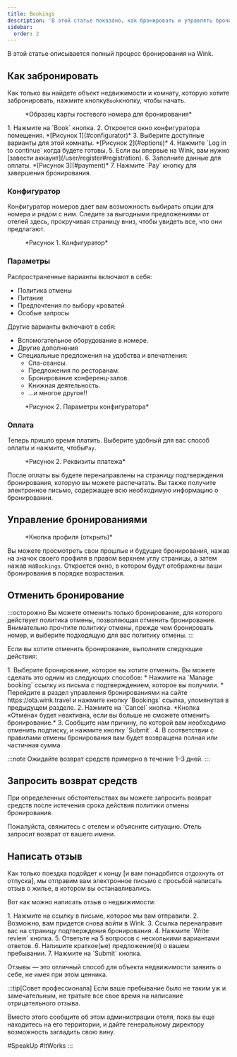 ```yaml
---
title: Bookings
description: 'В этой статье показано, как бронировать и управлять бронированиями на Wink.'
sidebar:
  order: 2
---
```


В этой статье описывается полный процесс бронирования на Wink.

## Как забронировать

Как только вы найдете объект недвижимости и комнату, которую хотите забронировать, нажмите кнопку`Book`кнопку, чтобы начать.

<figure>
  <CloudinaryImage width="350" height="819" resize="scale" quality="best" alt="Карта гостевого номера с возможностью бронирования" src="academy/guest-room-card" errorImage="noimage_opaque_nyrtl0.png" />

  <figcaption>*Образец карты гостевого номера для бронирования*</figcaption>
</figure>


<Steps>
  1. Нажмите на `Book` кнопка.
  2. Откроется окно конфигуратора помещения. *[Рисунок 1](#configurator)*
  3. Выберите доступные варианты для этой комнаты. *[Рисунок 2](#options)*
  4. Нажмите `Log in to continue` когда будете готовы.
  5. Если вы впервые на Wink, вам нужно [завести аккаунт](/user/register#registration).
  6. Заполните данные для оплаты. *[Рисунок 3](#payment)*
  7. Нажмите `Pay` кнопку для завершения бронирования.
</Steps>


### Конфигуратор

Конфигуратор номеров дает вам возможность выбирать опции для номера и рядом с ним.
Следите за выгодными предложениями от отелей здесь, прокручивая страницу вниз, чтобы увидеть все, что они предлагают.

<figure>
  <CloudinaryImage width="700" height="1176" resize="scale" quality="best" alt="Конфигуратор комнат" src="academy/room-configurator-1" errorImage="noimage_opaque_nyrtl0.png" />

  <figcaption>*Рисунок 1. Конфигуратор*</figcaption>
</figure>


### Параметры

Распространенные варианты включают в себя:

* Политика отмены
* Питание
* Предпочтения по выбору кроватей
* Особые запросы

Другие варианты включают в себя:

* Вспомогательное оборудование в номере.
* Другие дополнения
* Специальные предложения на удобства и впечатления:
  * Спа-сеансы.
  * Предложения по ресторанам.
  * Бронирование конференц-залов.
  * Книжная деятельность.
  * ...и многое другое!!

<figure>
  <CloudinaryImage width="700" height="1176" resize="scale" quality="best" alt="Конфигуратор комнат" src="academy/room-configurator-2" errorImage="noimage_opaque_nyrtl0.png" />

  <figcaption>*Рисунок 2. Параметры конфигуратора*</figcaption>
</figure>


### Оплата

Теперь пришло время платить. Выберите удобный для вас способ оплаты и нажмите, чтобы`Pay`.

<figure>
  <CloudinaryImage width="700" height="1141" resize="scale" quality="best" alt="Реквизиты для оплаты" src="academy/payment-modal" errorImage="noimage_opaque_nyrtl0.png" />

  <figcaption>*Рисунок 2. Реквизиты платежа*</figcaption>
</figure>


После оплаты вы будете перенаправлены на страницу подтверждения бронирования, которую вы можете распечатать.
Вы также получите электронное письмо, содержащее всю необходимую информацию о бронировании.

## Управление бронированиями

<figure>
  <CloudinaryImage width="350" height="404" resize="scale" quality="best" alt="Кнопка учетной записи при аутентификации" src="academy/account-button-auth-open" errorImage="noimage_opaque_nyrtl0.png" />

  <figcaption>*Кнопка профиля (открыть)*</figcaption>
</figure>


Вы можете просмотреть свои прошлые и будущие бронирования, нажав на значок своего профиля в правом верхнем углу страницы, а затем нажав на`Bookings`.
Откроется окно, в котором будут отображены ваши бронирования в порядке возрастания.

## Отменить бронирование

:::осторожно
Вы можете отменить только бронирование, для которого действует политика отмены, позволяющая отменить бронирование. Внимательно прочтите политику отмены, прежде чем бронировать номер, и выберите подходящую для вас политику отмены.
:::

Если вы хотите отменить бронирование, выполните следующие действия:

<Steps>
  1. Выберите бронирование, которое вы хотите отменить. Вы можете сделать это одним из следующих способов:
     * Нажмите на `Manage booking` ссылку из письма с подтверждением, которое вы получили.
     * Перейдите в раздел управления бронированиями на сайте https://ota.wink.travel и нажмите кнопку `Bookings` ссылка, упомянутая в предыдущем разделе.
  2. Нажмите на `Cancel` кнопка. *Кнопка «Отмена» будет неактивна, если вы больше не сможете отменить бронирование.*
  3. Сообщите нам причину, по которой вам необходимо отменить подписку, и нажмите кнопку `Submit`.
  4. В соответствии с правилами отмены бронирования вам будет возвращена полная или частичная сумма.
</Steps>


:::note
Ожидайте возврат средств примерно в течение 1–3 дней.
:::

## Запросить возврат средств

При определенных обстоятельствах вы можете запросить возврат средств после истечения срока действия политики отмены бронирования.

Пожалуйста, свяжитесь с отелем и объясните ситуацию. Отель запросит возврат от вашего имени.

## Написать отзыв

Как только поездка подойдет к концу \[и вам понадобится отдохнуть от отпуска], мы отправим вам электронное письмо с просьбой написать отзыв о жилье, в котором вы останавливались.

Вот как можно написать отзыв о недвижимости:

<Steps>
  1. Нажмите на ссылку в письме, которое мы вам отправили.
  2. Возможно, вам придется снова войти в Wink.
  3. Ссылка перенаправит вас на страницу подтверждения бронирования.
  4. Нажмите `Write review` кнопка.
  5. Ответьте на 5 вопросов с несколькими вариантами ответов.
  6. Напишите краткое(ые) предложение(я) о вашем пребывании.
  7. Нажмите на `Submit` кнопка.
</Steps>


Отзывы — это отличный способ для объекта недвижимости заявить о себе, не имея при этом ценника.

:::tip\[Совет профессионала]
Если ваше пребывание было не таким уж и замечательным, не тратьте все свое время на написание отрицательного отзыва.

Вместо этого сообщите об этом администрации отеля, пока вы еще находитесь на его территории, и дайте генеральному директору возможность загладить свою вину.

\#SpeakUp #ItWorks
:::

